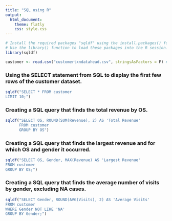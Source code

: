 ```yaml
---
title: "SQL using R"
output:
  html_document:
    theme: flatly
    css: style.css
---
```


```r
# Install the required packages "sqldf" using the install.packages() function.
# Use the library() function to load these packages into the R session.
library(sqldf)
```

```r
customer <- read.csv("customertxndatahead.csv", stringsAsFactors = F) # Importing data from a CSV file into the dataframe named customer.
```

### Using the SELECT statement from SQL to display the first few rows of the customer dataset.

```r
sqldf("SELECT * FROM customer 
LIMIT 10;")
```


### Creating a SQL query that finds the total revenue by OS.

```r
sqldf("SELECT OS, ROUND(SUM(Revenue), 2) AS 'Total Revenue' 
      FROM customer 
      GROUP BY OS")  
```


### Creating a SQL query that finds the largest revenue and for which OS and gender it occurred.

```r
sqldf("SELECT OS, Gender, MAX(Revenue) AS 'Largest Revenue' 
FROM customer
GROUP BY OS;")
```


### Creating a SQL query that finds the average number of visits by gender, excluding NA cases.

```r
sqldf("SELECT Gender, ROUND(AVG(Visits), 2) AS 'Average Visits' 
FROM customer
WHERE Gender NOT LIKE 'NA' 
GROUP BY Gender;")
```


